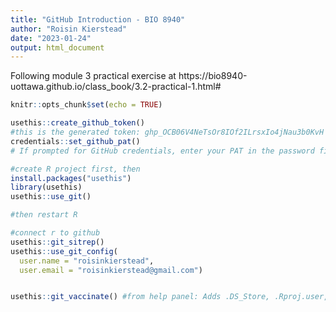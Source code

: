 ```yaml
---
title: "GitHub Introduction - BIO 8940"
author: "Roisin Kierstead"
date: "2023-01-24"
output: html_document
---
```


Following module 3 practical exercise at https://bio8940-uottawa.github.io/class_book/3.2-practical-1.html#


```r
knitr::opts_chunk$set(echo = TRUE)
```



```r
usethis::create_github_token()
#this is the generated token: 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
credentials::set_github_pat()
# If prompted for GitHub credentials, enter your PAT in the password field
```

```r
#create R project first, then
install.packages("usethis")
library(usethis)
usethis::use_git()

#then restart R

#connect r to github
usethis::git_sitrep()
usethis::use_git_config(
  user.name = "roisinkierstead",
  user.email = "roisinkierstead@gmail.com")


usethis::git_vaccinate() #from help panel: Adds .DS_Store, .Rproj.user, .Rdata, .Rhistory, and .httr-oauth to your global (a.k.a. user-level) .gitignore. This is good practice as it decreases the chance that you will accidentally leak credentials to GitHub.
```

```r

```

